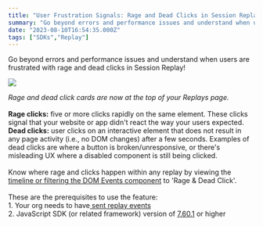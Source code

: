 ```yaml
---
title: "User Frustration Signals: Rage and Dead Clicks in Session Replay"
summary: "Go beyond errors and performance issues and understand when users are frustrated with rage and dead clicks in Session Replay! Rage and dead click cards are..."
date: "2023-08-10T16:54:35.000Z"
tags: ["SDKs","Replay"]
---
```


  Go beyond errors and performance issues and understand when users are frustrated with rage and dead clicks in Session Replay!

![](https://ik.imagekit.io/launchnotes/production/vzdekrneihxyvlnaouhyqzkud9k7#t=0.1)

*Rage and dead click cards are now at the top of your Replays page.*\
\
**Rage clicks:** five or more clicks rapidly on the same element. These clicks signal that your website or app didn't react the way your users expected.\
**Dead clicks:** user clicks on an interactive element that does not result in any page activity (i.e., no DOM changes) after a few seconds. Examples of dead clicks are where a button is broken/unresponsive, or there's misleading UX where a disabled component is still being clicked.\
\
Know where rage and clicks happen within any replay by viewing the [timeline or filtering the DOM Events component](https://docs.sentry.io/product/session-replay/replay-details) to 'Rage & Dead Click'.\
\
These are the prerequisites to use the feature:\
1\. Your org needs to have[ sent replay events](https://docs.sentry.io/platforms/javascript/session-replay/)\
2\. JavaScript SDK (or related framework) version of [7.60.1](https://github.com/getsentry/sentry-javascript/releases/tag/7.60.1) or higher

